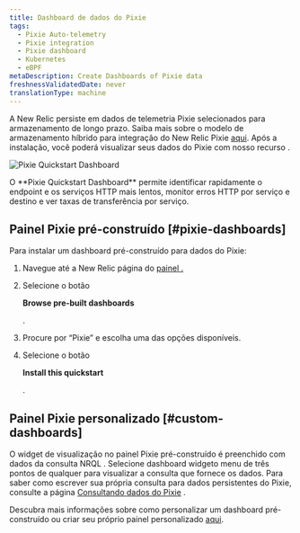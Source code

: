 ```yaml
---
title: Dashboard de dados do Pixie
tags:
  - Pixie Auto-telemetry
  - Pixie integration
  - Pixie dashboard
  - Kubernetes
  - eBPF
metaDescription: Create Dashboards of Pixie data
freshnessValidatedDate: never
translationType: machine
---
```



A New Relic persiste em dados de telemetria Pixie selecionados para armazenamento de longo prazo. Saiba mais sobre o modelo de armazenamento híbrido para integração do New Relic Pixie [aqui](/docs/kubernetes-pixie/auto-telemetry-pixie/understand-use-data/overview). Após a instalação, você poderá visualizar seus dados do Pixie com nosso recurso <InlinePopover type="dashboards"/>.

<img
  title="Pixie Quickstart Dashboard"
  alt="Pixie Quickstart Dashboard"
  src={pixieDashboard}
/>

<figcaption>
  O <DoNotTranslate>**Pixie Quickstart Dashboard**</DoNotTranslate> permite identificar rapidamente o endpoint e os serviços HTTP mais lentos, monitor erros HTTP por serviço e destino e ver taxas de transferência por serviço.
</figcaption>

## Painel Pixie pré-construído [#pixie-dashboards]

Para instalar um dashboard pré-construído para dados do Pixie:

1. Navegue até a New Relic página do [painel .](https://one.newrelic.com/dashboards)

2. Selecione o botão

   <DoNotTranslate>**Browse pre-built dashboards**</DoNotTranslate>

   .

3. Procure por “Pixie” e escolha uma das opções disponíveis.

4. Selecione o botão

   <DoNotTranslate>**Install this quickstart**</DoNotTranslate>

   .

## Painel Pixie personalizado [#custom-dashboards]

O widget de visualização no painel Pixie pré-construído é preenchido com dados da consulta NRQL . Selecione dashboard widgeto menu de três pontos de qualquer para visualizar a consulta que fornece os dados. Para saber como escrever sua própria consulta para dados persistentes do Pixie, consulte a página [Consultando dados do Pixie](/docs/kubernetes-pixie/auto-telemetry-pixie/understand-use-data/query-pixie-data) .

Descubra mais informações sobre como personalizar um dashboard pré-construído ou criar seu próprio painel personalizado [aqui](/docs/query-your-data/explore-query-data/dashboards/introduction-dashboards).